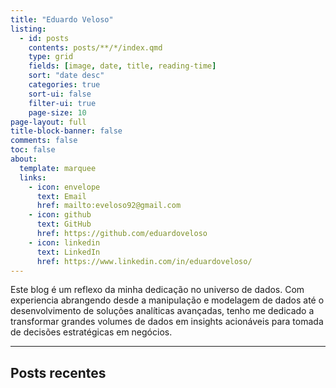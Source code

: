```yaml
---
title: "Eduardo Veloso"
listing:
  - id: posts
    contents: posts/**/*/index.qmd
    type: grid
    fields: [image, date, title, reading-time]
    sort: "date desc"
    categories: true
    sort-ui: false
    filter-ui: true
    page-size: 10
page-layout: full
title-block-banner: false
comments: false
toc: false
about:
  template: marquee
  links:
    - icon: envelope
      text: Email
      href: mailto:eveloso92@gmail.com
    - icon: github
      text: GitHub
      href: https://github.com/eduardoveloso
    - icon: linkedin
      text: LinkedIn
      href: https://www.linkedin.com/in/eduardoveloso/
---
```


::: {#hero-heading}
Este blog é um reflexo da minha dedicação no universo de dados. Com experiencia abrangendo desde a manipulação e modelagem de dados até o desenvolvimento de soluções analíticas avançadas, tenho me dedicado a transformar grandes volumes de dados em insights acionáveis para tomada de decisões estratégicas em negócios.
:::

------------------------------------------------------------------------

## Posts recentes

::: {#posts}
:::